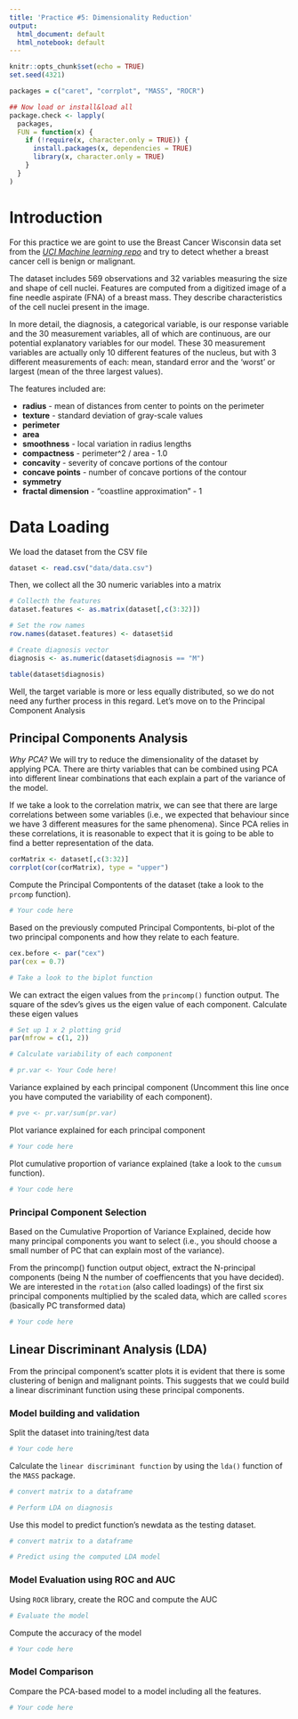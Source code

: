 ```yaml
---
title: 'Practice #5: Dimensionality Reduction'
output:
  html_document: default
  html_notebook: default
---
```



```r
knitr::opts_chunk$set(echo = TRUE)
set.seed(4321)

packages = c("caret", "corrplot", "MASS", "ROCR")

## Now load or install&load all
package.check <- lapply(
  packages,
  FUN = function(x) {
    if (!require(x, character.only = TRUE)) {
      install.packages(x, dependencies = TRUE)
      library(x, character.only = TRUE)
    }
  }
)
```

# Introduction

For this practice we are goint to use the Breast Cancer Wisconsin data set from the [*UCI Machine learning repo*](http://archive.ics.uci.edu/ml/datasets/Breast+Cancer+Wisconsin+%28Diagnostic%29) and try to detect whether a breast cancer cell is benign or malignant.

The dataset includes  569 observations and 32 variables measuring the size and shape of cell nuclei. Features are computed from a digitized image of a fine needle aspirate (FNA) of a breast mass.  They describe characteristics of the cell nuclei present in the image.

In more detail, the diagnosis, a categorical variable, is our response variable and the 30 measurement variables, all of which are continuous, are our potential explanatory variables for our model.
These 30 measurement variables are actually only 10 different features of the nucleus, but with 3 different measurements of each: mean, standard error and the ‘worst’ or largest (mean of the three largest values).

The features included are:

* **radius** - mean of distances from center to points on the perimeter
* **texture** - standard deviation of gray-scale values
* **perimeter**
* **area**
* **smoothness** - local variation in radius lengths
* **compactness** - perimeter^2 / area - 1.0
* **concavity** - severity of concave portions of the contour
* **concave points** - number of concave portions of the contour
* **symmetry** 
* **fractal dimension** - "coastline approximation" - 1

# Data Loading

We load the dataset from the CSV file

```r
dataset <- read.csv("data/data.csv")
```


Then, we collect all the 30 numeric variables into a matrix

```r
# Collecth the features
dataset.features <- as.matrix(dataset[,c(3:32)])

# Set the row names
row.names(dataset.features) <- dataset$id

# Create diagnosis vector
diagnosis <- as.numeric(dataset$diagnosis == "M")

table(dataset$diagnosis)

```

Well, the target variable is more or less equally distributed, so we do not need any further process in this regard.
Let's move on to the Principal Component Analysis

## Principal Components Analysis

*Why PCA?*
We will try to reduce the dimensionality of the dataset by applying PCA. There are thirty variables that can be combined using PCA into different linear combinations that each explain a part of the variance of the model.

If we take a look to the correlation matrix, we can see that there are large correlations between some variables (i.e., we expected that behaviour since we have 3 different measures for the same phenomena). Since PCA relies in these correlations, it is reasonable to expect that it is going to be able to find a better representation of the data.
```r


corMatrix <- dataset[,c(3:32)]
corrplot(cor(corMatrix), type = "upper")
```


Compute the Principal Compontents of the dataset (take a look to the `prcomp` function).
```r
# Your code here
```

Based on the previously computed Principal Compontents, bi-plot of the two principal components and how they relate to each feature.
```r
cex.before <- par("cex")
par(cex = 0.7)

# Take a look to the biplot function

```

We can extract the eigen values from the `princomp()` function output. The square of the sdev’s gives us the eigen value of each component.
Calculate these eigen values
```r
# Set up 1 x 2 plotting grid
par(mfrow = c(1, 2))

# Calculate variability of each component

# pr.var <- Your Code here!

```


Variance explained by each principal component (Uncomment this line once you have computed the variability of each component). 
```r
# pve <- pr.var/sum(pr.var)
```

Plot variance explained for each principal component

```r
# Your code here
```

Plot cumulative proportion of variance explained (take a look to the `cumsum` function).
```r
# Your code here
```

### Principal Component Selection

Based on the Cumulative Proportion of Variance Explained, decide how many principal components you want to select (i.e., you should choose a small number of PC that can explain most of the variance).

From the princomp() function output object, extract the N-principal components (being N the number of coeffiencents that you have decided). 
We are interested in the `rotation` (also called loadings) of the first six principal components multiplied by the scaled data, which are called `scores` (basically PC transformed data)
```r
# Your code here
```

## Linear Discriminant Analysis (LDA)

From the principal component’s scatter plots it is evident that there is some clustering of benign and malignant points. This suggests that we could build a linear discriminant function using these principal components. 

### Model building and validation

Split the dataset into training/test data

```r
# Your code here
```

Calculate the `linear discriminant function` by using the `lda()` function of the `MASS` package. 

```r

# convert matrix to a dataframe

# Perform LDA on diagnosis
```

Use this model to predict function’s newdata as the testing dataset.

```r
# convert matrix to a dataframe

# Predict using the computed LDA model
```

### Model Evaluation using ROC and AUC

Using `ROCR` library, create the ROC and compute the AUC
```r


# Evaluate the model


```
Compute the accuracy of the model
```r
# Your code here
```

### Model Comparison
Compare the PCA-based model to a model including all the features.
```r
# Your code here
```

